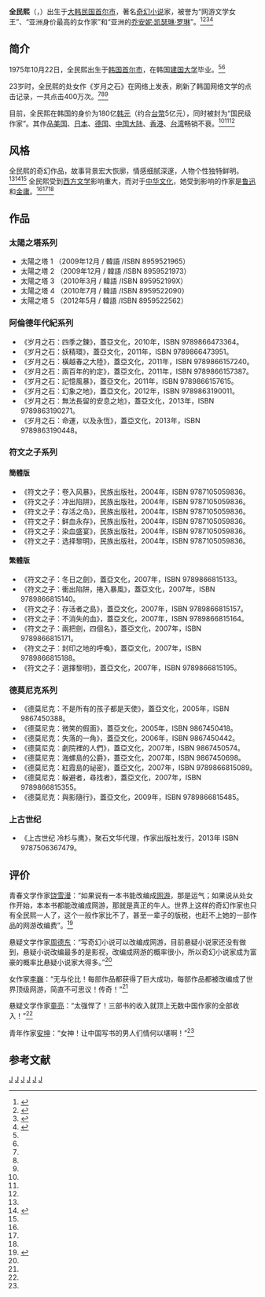 {{Infobox writer <!-- see Template:Infobox writer -->
| name         = 全民熙
| image        = <!-- Use only free-licenced images which meet WP:NFCC -->Replace this image female.svg
| imagesize    = 
| caption      =
| pseudonym<!-- 筆名 --> = 
| birthname    = 
| birthdate    = {{birth date and age|1975|10|22}}
| birthplace   = {{KOR}}[[首爾特別市|首爾特別市]]
| deathdate    = <!--卒年在前生年在后{{death date and age|YYYY|MM|DD|YYYY|MM|DD}} -->
| deathplace   = 
| occupation<!-- 職業 -->   = [[小说家|小说家]]
| nationality               = {{KOR}}
| period<!-- 創作時期 -->   = 199年至今
| genre<!-- 體裁 -->        = [[小说|小说]]
| subject<!-- 主題 -->      = [[爱情|爱情]]
| movement<!-- 文學運動 --> = [[奇幻小说|奇幻小说]]
| notableworks<!--代表作--> = 《岁月之石》<br />《冬霜剑》<br /> 《德莫尼克》
| spouse<!-- 配偶 -->       =   <!--{{marriage|姓名|结婚年|离婚年}} -->
| partner<!-- 伴侶 -->      = 
| children                  = 
| relatives                 = 
| influences<!--受影響於--> = 
| influenced<!-- 影響了-->  = 
| awards<!-- 獎項 -->       =
| signature<!-- 簽名 -->    =  
}}
'''全民熙'''（{{lang-en|''' Jeon Min-Hee '''}}，{{bd|1975年|10月22日|||catIdx= Q全民熙}}）出生于[[大韩民国|大韩民国]][[首尔市|首尔市]]，著名[[奇幻小说|奇幻小说]]家，被誉为“网游文学女王”、“亚洲身价最高的女作家”和“亚洲的[[乔安妮·凯瑟琳·罗琳|乔安妮·凯瑟琳·罗琳]]”。<ref name="qmxfhw ">{{cite web |url=http://culture.ifeng.com/whrd/detail_2012_03/28/13494536_0.shtml |title=亚洲身价最高女作家全民熙：鲁迅金庸“很伟大” |accessdate=2012年 |work= |publisher=凤凰网 |language=zh-cn |archive-date=2012-04-11 |archive-url=https://web.archive.org/web/20120411223534/http://culture.ifeng.com/whrd/detail_2012_03/28/13494536_0.shtml |dead-url=no }}</ref><ref name=" hfs">{{cite web |url=http://book.ifeng.com/shuxun/detail_2012_03/01/12896081_0.shtml?_from_ralated |title=亚洲身价最高作家全民熙：《上古世纪》将在中国出版 |accessdate=2012年 |work= |publisher=凤凰网 |language=zh-cn |archive-date=2012-10-21 |archive-url=https://web.archive.org/web/20121021003205/http://book.ifeng.com/shuxun/detail_2012_03/01/12896081_0.shtml?_from_ralated |dead-url=no }}</ref><ref name="zhs ">{{cite web |url=http://www.taizhou.com.cn/wenhua/2012-03/28/content_561843.htm |title=亚洲身价最高女作家全民熙：对鲁迅金庸印象深刻 |accessdate=2012年 |work= |publisher=中国台州网 |language=zh-cn |archive-date=2019-08-07 |archive-url=https://web.archive.org/web/20190807130655/http://www.taizhou.com.cn/wenhua/2012-03/28/content_561843.htm |dead-url=yes }}</ref><ref>{{cite web |url= http://games.qq.com/a/20120314/000304.htm|title=亚洲文学女神全民熙最新巨作 上古世纪 |publisher=腾讯网 |accessdate= 2012年|work= |language =zh-cn}}</ref>

== 简介 ==
1975年10月22日，全民熙出生于[[韩国|韩国]][[首尔市|首尔市]]，在韩国[[建国大学|建国大学]]毕业。<ref name="qmxfhw "/><ref name="zhs "/>

23岁时，全民熙的处女作《岁月之石》在网络上发表，刷新了韩国网络文学的点击记录，一共点击400万次。<ref name="qmxfhw "/><ref name=" hfs"/><ref name="zhs "/>

目前，全民熙在韩国的身价为180亿[[韩元|韩元]]（约合[[台幣|台幣]]5亿元），同时被封为“国民级作家”。其作品[[美国|美国]]、[[日本|日本]]、[[德国|德国]]、[[中国大陆|中国大陆]]、[[香港|香港]]、[[台湾|台湾]]畅销不衰。<ref name=" hfs"/><ref name="qji "/><ref name="zhs "/>

== 风格 ==
全民熙的奇幻作品，故事背景宏大恢廓，情感细腻深邃，人物个性独特鲜明。<ref name="qmxfhw "/><ref name=" ma">{{cite web |url=http://book.ifeng.com/yeneizixun/detail_2012_03/28/13497665_0.shtml |title=亚洲身价最高女作家全民熙：对鲁迅金庸印象深刻 |accessdate=2012年 |work= |publisher=凤凰网 |language=zh-cn |archive-date=2016-03-04 |archive-url=https://web.archive.org/web/20160304131214/http://book.ifeng.com/yeneizixun/detail_2012_03/28/13497665_0.shtml |dead-url=no }}</ref><ref name="zhs "/>
全民熙受到[[西方文学|西方文学]]影响重大，而对于[[中华文化|中华文化]]，她受到影响的作家是[[鲁迅|鲁迅]]和[[金庸|金庸]]。<ref name="qmxfhw "/><ref name=" ma"/><ref name="zhs "/>

== 作品 ==
=== 太陽之塔系列 ===

*太陽之塔 1 （2009年12月 / 韓語 /ISBN 8959521965）
*太陽之塔 2 （2009年12月 / 韓語 /ISBN 8959521973） 
*太陽之塔 3 （2010年3月 / 韓語 /ISBN 895952199X） 
*太陽之塔 4 （2010年7月 / 韓語 /ISBN 8959522090）
*太陽之塔 5 （2012年5月 / 韓語 /ISBN 8959522562）

=== 阿倫德年代紀系列 ===
* 《岁月之石：四季之鍊》，蓋亞文化，2010年，ISBN 9789866473364。
* 《岁月之石：妖精環》，蓋亞文化，2011年，ISBN 9789866473951。
* 《岁月之石：橫越春之大陸》，蓋亞文化，2011年，ISBN 9789866157240。
* 《岁月之石：兩百年的約定》，蓋亞文化，2011年，ISBN 9789866157387。
* 《岁月之石：記憶風暴》，蓋亞文化，2011年，ISBN 9789866157615。
* 《岁月之石：幻象之地》，蓋亞文化，2012年，ISBN 9789863190011。
* 《岁月之石：無法長留的安息之地》，蓋亞文化，2013年，ISBN 9789863190271。
* 《岁月之石：命運，以及永恆》，蓋亞文化，2013年，ISBN 9789863190448。

=== 符文之子系列 ===
==== 簡體版 ====
* 《符文之子：卷入风暴》，民族出版社，2004年，ISBN 9787105059836。
* 《符文之子：冲出陷阱》，民族出版社，2004年，ISBN 9787105059836。
* 《符文之子：存活之岛》，民族出版社，2004年，ISBN 9787105059836。
* 《符文之子：鲜血永存》，民族出版社，2004年，ISBN 9787105059836。
* 《符文之子：染血盛宴》，民族出版社，2004年，ISBN 9787105059836。
* 《符文之子：选择黎明》，民族出版社，2004年，ISBN 9787105059836。
==== 繁體版 ====
* 《符文之子：冬日之劍》，蓋亞文化，2007年，ISBN 9789866815133。
* 《符文之子：衝出陷阱，捲入暴風》，蓋亞文化，2007年，ISBN 9789866815140。
* 《符文之子：存活者之島》，蓋亞文化，2007年，ISBN 9789866815157。
* 《符文之子：不消失的血》，蓋亞文化，2007年，ISBN 9789866815164。
* 《符文之子：兩把劍，四個名》，蓋亞文化，2007年，ISBN 9789866815171。
* 《符文之子：封印之地的呼喚》，蓋亞文化，2007年，ISBN 9789866815188。
* 《符文之子：選擇黎明》，蓋亞文化，2007年，ISBN 9789866815195。

=== 德莫尼克系列 ===
* 《德莫尼克：不是所有的孩子都是天使》，蓋亞文化，2005年，ISBN 9867450388。
* 《德莫尼克：微笑的假面》，蓋亞文化，2005年，ISBN 9867450418。
* 《德莫尼克：失落的一角》，蓋亞文化，2006年，ISBN 9867450442。
* 《德莫尼克：劇院裡的人們》，蓋亞文化，2007年，ISBN 9867450574。
* 《德莫尼克：海螺島的公爵》，蓋亞文化，2007年，ISBN 9867450698。
* 《德莫尼克：紅霞島的祕密》，蓋亞文化，2007年，ISBN 9789866815089。
* 《德莫尼克：躲避者，尋找者》，蓋亞文化，2007年，ISBN 9789866815355。
* 《德莫尼克：與影隨行》，蓋亞文化，2009年，ISBN 9789866815485。

=== 上古世纪 ===
* 《上古世纪 冷杉与鹰》，聚石文华代理，作家出版社发行，2013年 ISBN 9787506367479。

== 评价 ==
青春文学作家[[饶雪漫|饶雪漫]]：“如果说有一本书能改编成[[网游|网游]]，那是运气；如果说从处女作开始，本本书都能改编成网游，那就是真正的牛人。世界上这样的奇幻作家也只有全民熙一人了，这个一般作家比不了，甚至一辈子的版税，也赶不上她的一部作品的网游改编费”。<ref name="qji ">{{cite web |url=http://tech.qq.com/a/20120316/000278.htm |title=百位中国作家热议“亚洲文学女神”全民熙 |accessdate=2012年 |work= |publisher=腾讯网 |language=zh-cn |archive-date=2019-10-31 |archive-url=https://web.archive.org/web/20191031221803/https://tech.qq.com/a/20120316/000278.htm |dead-url=no }}</ref>

悬疑文学作家[[周德东|周德东]]：“写奇幻小说可以改编成网游，目前悬疑小说家还没有做到，悬疑小说改编最多的是影视，改编成网游的概率很小，所以奇幻小说家成为富豪的概率比悬疑小说家大得多。”<ref name="qji "/>

女作家[[李巍|李巍]]：“无与伦比！每部作品都获得了巨大成功，每部作品都被改编成了世界顶级网游，简直不可思议！传奇！”<ref name="qji "/>

悬疑文学作家[[童亮|童亮]]：“太强悍了！三部书的收入就顶上无数中国作家的全部收入！”<ref name="qji "/>

青年作家[[安坤|安坤]]：“女神！让中国写书的男人们情何以堪啊！”<ref name="qji "/>

==参考文献==
<div class="references-small">
<references></references>
</div>

[[Category:1975年出生|J]]
[[Category:在世人物|J]]
[[Category:韩国小说家|J]]
[[Category:建国大学校友|J]]
[[Category:首尔特别市出身人物|J]]
[[Category:全姓|J]]